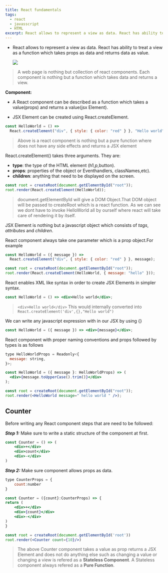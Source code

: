 ```yaml
---
title: React fundamentals
tags:
  - react
  - javasscript
  - HTML
excerpt: React allows to represent a view as data. React has ability to treat a view as a function which takes props as data and returns data as value.
---
```


- React allows to represent a view as data. React has ability to treat a view as a function which takes props as data and returns data
  as value.

  <Image src="/images/reduce.jpg" width={1703} height={980} />

> A web page is nothing but collection of react components. Each component is nothing but a function which takes data and returns a view.

**Component:** <br/>

- A React component can be described as a function which takes a value(props) and returns a value(jsx Element).

- JSX Element can be created using React.createElement.

```jsx
const HelloWorld = () =>
  React.createElement("div", { style: { color: "red" } }, "Hello world");
```

> Above is a react component is nothing but a pure function where does not have any side effects and returns a JSX element

React.createElement() takes three arguments. They are:

- **type**: the type of the HTML element (h1,p,button).
- **props**: properties of the object or Eventhandlers, classNames,etc).
- **children**: anything that need to be displayed on the screen.

```jsx
const root = createRoot(document.getElementById("root"));
root.render(React.createElement(HelloWorld));
```

> document.getElementById will give a DOM Object.That DOM object will be passed to createRoot which is a react function. As we can see we dont have to invoke HelloWorld all by ourself where react will take care of rendering it by itself.

JSX Element is nothing but a javascript object which consists of _tags_, _attributes_ and _children_.

React component always take one parameter which is a prop object.For example

<Youtube id="oWVW8IqpQ-A" />

```jsx
const HelloWorld = ({ message }) =>
  React.createElement("div", { style: { color: "red" } }, message);

const root = createRoot(document.getElementById("root"));
root.render(React.createElement(HelloWorld, { message: "hello" }));
```

React enables XML like syntax in order to create JSX Elements in simpler syntax.

```jsx
const HelloWorld = () => <div>Hello world</div>;
```

> `<div>Hello world</div>` This would internally converted into `React.createElement('div',{},"Hello world")`

We can write any javascript expression with in our JSX by using {}

```jsx
const HelloWorld = ({ message }) => <div>{message}</div>;
```

React component with proper naming conventions and props followed by types is as follows

```jsx
type HelloWorldProps = Readonly<{
  message: string,
}>;

const HelloWorld = ({ message }: HelloWorldProps) => (
  <div>{message.toUpperCase().trim()}</div>
);

const root = createRoot(document.getElementById("root"));
root.render(<HelloWorld message=" hello world " />);
```

## **Counter**

Before writing any React component steps that are need to be followed:

**_Step 1:_** Make sure to write a static structure of the component at first.

```jsx
const Counter = () => (
    <div>+</div>
    <div>count</div>
    <div>-</div>
)
```

**_Step 2:_** Make sure component allows props as data.

```jsx
type CounterProps = {
    count:number
}

const Counter = ({count}:CounterProps) => {
return (
    <div>+</div>
    <div>{count}</div>
    <div>-</div>
)
}

const root = createRoot(document.getElementById('root'))
root.render(<Counter count={10}/>)
```

> The above Counter component takes a value as prop returns a JSX Element and does not do anything else such as changing a value or changing a view is refered as a **Stateless Component**. A Stateless component always refered as a **Pure Function**.

```

```
